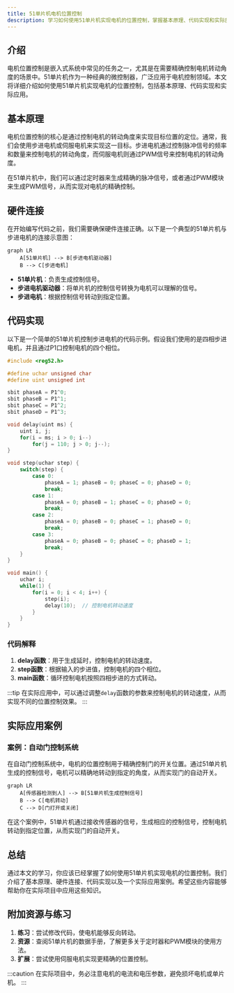 ```yaml
---
title: 51单片机电机位置控制
description: 学习如何使用51单片机实现电机的位置控制，掌握基本原理、代码实现和实际应用场景。
---
```


## 介绍

电机位置控制是嵌入式系统中常见的任务之一，尤其是在需要精确控制电机转动角度的场景中。51单片机作为一种经典的微控制器，广泛应用于电机控制领域。本文将详细介绍如何使用51单片机实现电机的位置控制，包括基本原理、代码实现和实际应用。

## 基本原理

电机位置控制的核心是通过控制电机的转动角度来实现目标位置的定位。通常，我们会使用步进电机或伺服电机来实现这一目标。步进电机通过控制脉冲信号的频率和数量来控制电机的转动角度，而伺服电机则通过PWM信号来控制电机的转动角度。

在51单片机中，我们可以通过定时器来生成精确的脉冲信号，或者通过PWM模块来生成PWM信号，从而实现对电机的精确控制。

## 硬件连接

在开始编写代码之前，我们需要确保硬件连接正确。以下是一个典型的51单片机与步进电机的连接示意图：

```mermaid
graph LR
    A[51单片机] --> B[步进电机驱动器]
    B --> C[步进电机]
```

- **51单片机**：负责生成控制信号。
- **步进电机驱动器**：将单片机的控制信号转换为电机可以理解的信号。
- **步进电机**：根据控制信号转动到指定位置。

## 代码实现

以下是一个简单的51单片机控制步进电机的代码示例。假设我们使用的是四相步进电机，并且通过P1口控制电机的四个相位。

```c
#include <reg52.h>

#define uchar unsigned char
#define uint unsigned int

sbit phaseA = P1^0;
sbit phaseB = P1^1;
sbit phaseC = P1^2;
sbit phaseD = P1^3;

void delay(uint ms) {
    uint i, j;
    for(i = ms; i > 0; i--)
        for(j = 110; j > 0; j--);
}

void step(uchar step) {
    switch(step) {
        case 0:
            phaseA = 1; phaseB = 0; phaseC = 0; phaseD = 0;
            break;
        case 1:
            phaseA = 0; phaseB = 1; phaseC = 0; phaseD = 0;
            break;
        case 2:
            phaseA = 0; phaseB = 0; phaseC = 1; phaseD = 0;
            break;
        case 3:
            phaseA = 0; phaseB = 0; phaseC = 0; phaseD = 1;
            break;
    }
}

void main() {
    uchar i;
    while(1) {
        for(i = 0; i < 4; i++) {
            step(i);
            delay(10);  // 控制电机转动速度
        }
    }
}
```

### 代码解释

1. **delay函数**：用于生成延时，控制电机的转动速度。
2. **step函数**：根据输入的步进值，控制电机的四个相位。
3. **main函数**：循环控制电机按照四相步进的方式转动。

:::tip
在实际应用中，可以通过调整`delay`函数的参数来控制电机的转动速度，从而实现不同的位置控制效果。
:::

## 实际应用案例

### 案例：自动门控制系统

在自动门控制系统中，电机的位置控制用于精确控制门的开关位置。通过51单片机生成的控制信号，电机可以精确地转动到指定的角度，从而实现门的自动开关。

```mermaid
graph LR
    A[传感器检测到人] --> B[51单片机生成控制信号]
    B --> C[电机转动]
    C --> D[门打开或关闭]
```

在这个案例中，51单片机通过接收传感器的信号，生成相应的控制信号，控制电机转动到指定位置，从而实现门的自动开关。

## 总结

通过本文的学习，你应该已经掌握了如何使用51单片机实现电机的位置控制。我们介绍了基本原理、硬件连接、代码实现以及一个实际应用案例。希望这些内容能够帮助你在实际项目中应用这些知识。

## 附加资源与练习

1. **练习**：尝试修改代码，使电机能够反向转动。
2. **资源**：查阅51单片机的数据手册，了解更多关于定时器和PWM模块的使用方法。
3. **扩展**：尝试使用伺服电机实现更精确的位置控制。

:::caution
在实际项目中，务必注意电机的电流和电压参数，避免损坏电机或单片机。
:::